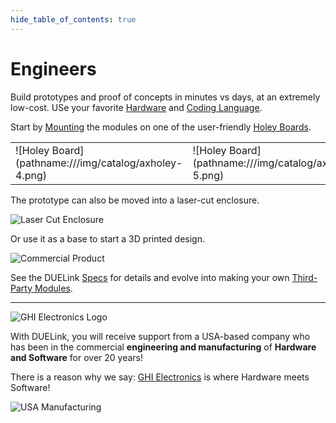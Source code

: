 ```yaml
---
hide_table_of_contents: true
---
```


# Engineers
Build prototypes and proof of concepts in minutes vs days, at an extremely low-cost. USe your favorite [Hardware](./hw/intro) and [Coding Language](./language/intro).

Start by [Mounting](./products/axmnt) the modules on one of the user-friendly [Holey Boards](./products/axholey).

<table>
<td width='50%'>
    ![Holey Board](pathname:///img/catalog/axholey-4.png)
</td>
<td width='50%'>
    ![Holey Board](pathname:///img/catalog/axholey-5.png)
</td>
</table>

The prototype can also be moved into a laser-cut enclosure.

![Laser Cut Enclosure](pathname:///img/laser-enclosure.png)

Or use it as a base to start a 3D printed design.

![Commercial Product](pathname:///img/commercial-product.png)

See the DUELink [Specs](./specs) for details and evolve into making your own [Third-Party Modules](./catalog/third-party).

---

![GHI Electronics Logo](pathname:///img/ghi-electronics-logo.png)

With DUELink, you will receive support from a USA-based company who has been in the commercial **engineering and manufacturing** of **Hardware and Software** for over 20 years! 

There is a reason why we say: [GHI Electronics](https://www.ghielectronics.com/) is where Hardware meets Software!

![USA Manufacturing](pathname:///img/usa-mfg.png)
